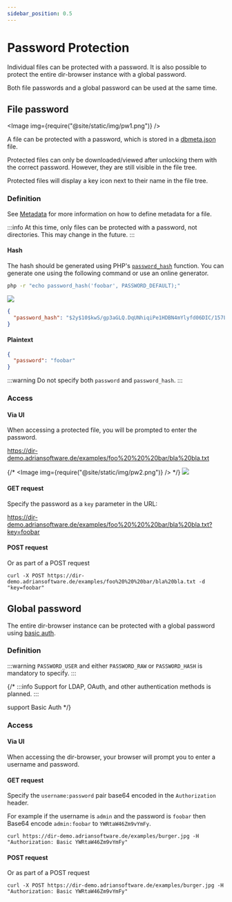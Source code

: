 ```yaml
---
sidebar_position: 0.5
---
```



# Password Protection

Individual files can be protected with a password.
It is also possible to protect the entire dir-browser instance with a global password.

Both file passwords and a global password can be used at the same time.

## File password

<Image img={require("@site/static/img/pw1.png")} />

A file can be protected with a password, which is stored in a [dbmeta.json](/configuration/metadata.md) file.

Protected files can only be downloaded/viewed after unlocking them with the correct password. However, they are still visible in the file tree.

Protected files will display a key icon next to their name in the file tree.

### Definition

See [Metadata](metadata.md) for more information on how to define metadata for a file.

:::info
At this time, only files can be protected with a password, not directories. This may change in the future.
:::

#### Hash

The hash should be generated using PHP's [`password_hash`](https://www.php.net/manual/en/function.password-hash.php) function.
You can generate one using the following command or use an online generator.
```bash
php -r "echo password_hash('foobar', PASSWORD_DEFAULT);"
```

![](password1.png)


```json title="/examples/pwhash protected.txt.dbmeta.json"
{
  "password_hash": "$2y$10$kwS/gp3aGLQ.DqUNhiqiPe1HDBN4mYlyfd06DIC/157L9WAaWngIy"
}
```

#### Plaintext

```json title="/examples/foo bar/bla bla.txt.dbmeta.json"
{
  "password": "foobar"
}
```

:::warning
Do not specify both `password` and `password_hash`.
:::


### Access

#### Via UI

When accessing a protected file, you will be prompted to enter the password.

https://dir-demo.adriansoftware.de/examples/foo%20%20%20bar/bla%20bla.txt

{/* <Image img={require("@site/static/img/pw2.png")} /> */}
![](password3.png)

#### GET request

Specify the password as a `key` parameter in the URL:

https://dir-demo.adriansoftware.de/examples/foo%20%20%20bar/bla%20bla.txt?key=foobar

#### POST request

Or as part of a POST request

```
curl -X POST https://dir-demo.adriansoftware.de/examples/foo%20%20%20bar/bla%20bla.txt -d "key=foobar"
```

## Global password

The entire dir-browser instance can be protected with a global password using [basic auth](https://en.wikipedia.org/wiki/Basic_access_authentication). 

### Definition


<EnvConfig name="PASSWORD_USER|PASSWORD_RAW|PASSWORD_HASH" init="<empty>|<empty>|<empty>" values="<string>|<string>|<hash>" desc="Username|Plaintext password|Hash of a password. See definition above." versions="3.3|3.3|3.3"/>

:::warning
`PASSWORD_USER` and either `PASSWORD_RAW` or `PASSWORD_HASH` is mandatory to specify.
:::

{/* :::info
Support for LDAP, OAuth, and other authentication methods is planned.
:::

support Basic Auth */}

### Access

#### Via UI

When accessing the dir-browser, your browser will prompt you to enter a username and password.

#### GET request

Specify the `username:password` pair base64 encoded in the `Authorization` header.

For example if the username is `admin` and the password is `foobar` then Base64 encode `admin:foobar` to `YWRtaW46Zm9vYmFy`.

```
curl https://dir-demo.adriansoftware.de/examples/burger.jpg -H "Authorization: Basic YWRtaW46Zm9vYmFy"
```

#### POST request

Or as part of a POST request

```
curl -X POST https://dir-demo.adriansoftware.de/examples/burger.jpg -H "Authorization: Basic YWRtaW46Zm9vYmFy"
```
